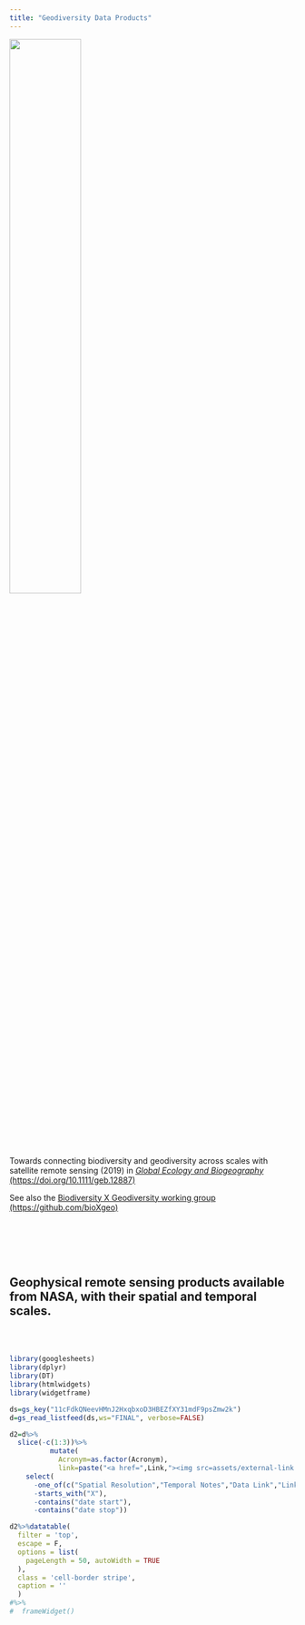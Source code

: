 ```yaml
---
title: "Geodiversity Data Products"
---
```


<img width=50% src=assets/geb.png href=https://doi.org/10.1111/geb.12887></img>

Towards connecting biodiversity and geodiversity across scales with satellite remote sensing (2019) in [_Global Ecology and Biogeography_ (https://doi.org/10.1111/geb.12887)](https://doi.org/10.1111/geb.12887)

See also the [Biodiversity X Geodiversity working group (https://github.com/bioXgeo)](https://github.com/bioXgeo)

<br><br><br><br>

## Geophysical remote sensing products available from NASA, with their spatial and temporal scales.  
<br><br>

```r
library(googlesheets)
library(dplyr)
library(DT)
library(htmlwidgets)
library(widgetframe)

ds=gs_key("11cFdkQNeevHMnJ2HxqbxoD3HBEZfXY31mdF9psZmw2k")
d=gs_read_listfeed(ds,ws="FINAL", verbose=FALSE)

d2=d%>%
  slice(-c(1:3))%>%
          mutate(
            Acronym=as.factor(Acronym),
            link=paste("<a href=",Link,"><img src=assets/external-link.png width=15 height=15 </img></a>"))%>%
    select(
      -one_of(c("Spatial Resolution","Temporal Notes","Data Link","Link","Lithosphere")),
      -starts_with("X"),
      -contains("date start"),
      -contains("date stop"))

d2%>%datatable(
  filter = 'top', 
  escape = F,
  options = list(
    pageLength = 50, autoWidth = TRUE
  ),
  class = 'cell-border stripe',
  caption = ''
  )
#%>%
#  frameWidget()
```

